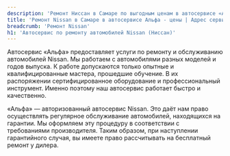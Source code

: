 ```yaml
---
description: 'Ремонт Ниссан в Самаре по выгодным ценам в автосервисе «Альфа». Приглашаем всех владельцев Nissan на техническое обслуживание!'
title: 'Ремонт Nissan в Самаре в автосервисе Альфа - цены | Адрес сервиса Ниссан'
breadcrumb: 'Ремонт Nissan'
h1: 'Автосервис по ремонту автомобилей Nissan (Ниссан)'
---
```


<p>
	 Автосервис «Альфа» предоставляет услуги по ремонту и обслуживанию автомобилей Nissan. Мы работаем с автомобилями разных моделей и годов выпуска. К работе допускаются только опытные и квалифицированные мастера, прошедшие обучение. В их распоряжении сертифицированное оборудование и профессиональный инструмент. Именно поэтому наш автосервис работает быстро и качественно.
</p>
<p>
	 «Альфа» — авторизованный автосервис Nissan. Это даёт нам право осуществлять регулярное обслуживание автомобилей, находящихся на гарантии. Мы оформляем эту процедуру в соответствии с требованиями производителя. Таким образом, при наступлении гарантийного случая, вы имеете право рассчитывать на бесплатный ремонт у дилера.
</p>

